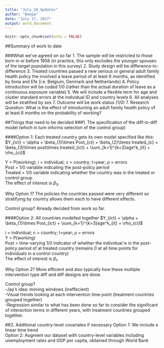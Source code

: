 ```yaml
---
title: "July_18_Updates"
author: "Deepa"
date: "July 17, 2017"
output: word_document
---
```


```r
knitr::opts_chunk$set(echo = FALSE)
```

##Summary of work to date

###What we've agreed on so far
1. The sample will be restricted to those born in or before 1958 (in practice, this only excludes the younger spouses of the target population in this survey)
2. Study design will be difference-in-difference
3. Treated countries passed a new serious or general adult family health policy the involved a leave period of at least 6 months, as identified by Ilona and Efe [i.e. Belgium, Denmark and Netherlands]
4. Policy introduction will be coded 1/0 (rather than the actual duration of leave as a continuous exposure variable)
5. We will include a flexible term for age and cluster standard errors at the individual ID and country levels
6. All analyses will be stratified by sex
7. Outcome will be work status (1/0)
7. Research Question: What is the effect of introducting an adult family health policy of at least 6 months on the probability of working?

##Things that need to be decided 
###1. The specification of the diff-in-diff model (which in turn informs selection of the control group)

####Option 1: Each treated country gets its own model specified like this: 
$Y_{ict} = \alpha + \beta_{1}\times Post_{ct} + \beta_{2}\times treated_{c} + \beta_{3}\times post\times treated_{ict} + \sum_{k=1}^{k=3}age^k_{it}  + \rho_{ci}$

Y = P(working); i = individual; c = country; t=year; $\rho$ = errors  
Post = 1/0 variable indicating the post-policy period  
Treated = 1/0 variable indicating whether the country was in the treated or control group  
The effect of interest is $\beta_{3}$. 

Why Option 1?
The policies the countries passed were very different so stratifying by country allows them each to have different effects.

Control group? 
Already decided from work so far.

####Option 2: All countries modelled together
$Y_{ict} = \alpha + \beta_{1}\times Post_{ict} + \sum_{k=1}^{k=3}age^k_{it} + \rho_{ci}$

i = individual; c = country; t=year; $\rho$ = errors  
Y = P(working)  
Post = time-varying 1/0 indicator of whether the individual is in the post-policy period of at treated country (remains 0 at all time points for individuals in a control country)  
The effect of interest is $\beta_{1}$. 

Why Option 2? 
More efficient and also typically how these multiple intervention type diff and diff designs are done.

Control group?  
-Jay's idea: moving windows (ineffecient)  
-Visual trends looking at each intervention time point (treatment countries grouped together)  
-Regression similar to what has been done so far to consider the significant of interaction terms in different years, with treatment countries grouped together.

##2. Additional country-level covariates if necessary
Option 1: We include a linear time trend  
Option 2: Augment our dataset with country-level variables including unemployment rates and GDP per capita, obtained through World Bank



